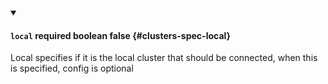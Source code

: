 
<details className="config-field" data-expandable="false" open>
<summary>

#### `local` <span className="config-field-required" data-required="false">required</span> <span className="config-field-type">boolean</span> <span className="config-field-default">false</span> <span className="config-field-enum"></span> {#clusters-spec-local}

Local specifies if it is the local cluster that should be connected, when this is specified, config is optional

</summary>



</details>

